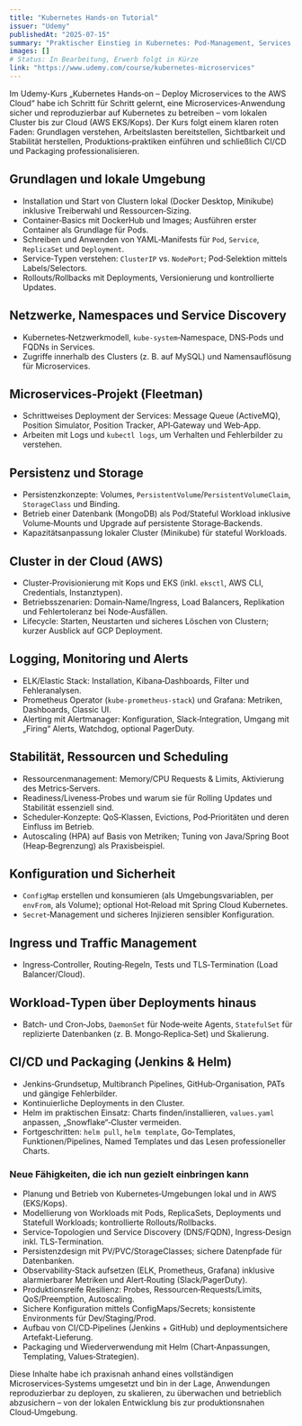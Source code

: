 ```yaml
---
title: "Kubernetes Hands-on Tutorial"
issuer: "Udemy"
publishedAt: "2025-07-15"
summary: "Praktischer Einstieg in Kubernetes: Pod-Management, Services, Deployments und Skalierung in der Cloud."
images: []
# Status: In Bearbeitung, Erwerb folgt in Kürze
link: "https://www.udemy.com/course/kubernetes-microservices"
---
```


Im Udemy-Kurs „Kubernetes Hands‑on – Deploy Microservices to the AWS Cloud“ habe ich Schritt für Schritt gelernt, eine Microservices‑Anwendung sicher und reproduzierbar auf Kubernetes zu betreiben – vom lokalen Cluster bis zur Cloud (AWS EKS/Kops). Der Kurs folgt einem klaren roten Faden: Grundlagen verstehen, Arbeitslasten bereitstellen, Sichtbarkeit und Stabilität herstellen, Produktions‑praktiken einführen und schließlich CI/CD und Packaging professionalisieren.

## Grundlagen und lokale Umgebung
- Installation und Start von Clustern lokal (Docker Desktop, Minikube) inklusive Treiberwahl und Ressourcen‑Sizing.
- Container‑Basics mit DockerHub und Images; Ausführen erster Container als Grundlage für Pods.
- Schreiben und Anwenden von YAML‑Manifests für `Pod`, `Service`, `ReplicaSet` und `Deployment`.
- Service‑Typen verstehen: `ClusterIP` vs. `NodePort`; Pod‑Selektion mittels Labels/Selectors.
- Rollouts/Rollbacks mit Deployments, Versionierung und kontrollierte Updates.

## Netzwerke, Namespaces und Service Discovery
- Kubernetes‑Netzwerkmodell, `kube-system`‑Namespace, DNS‑Pods und FQDNs in Services.
- Zugriffe innerhalb des Clusters (z. B. auf MySQL) und Namensauflösung für Microservices.

## Microservices‑Projekt (Fleetman)
- Schrittweises Deployment der Services: Message Queue (ActiveMQ), Position Simulator, Position Tracker, API‑Gateway und Web‑App.
- Arbeiten mit Logs und `kubectl logs`, um Verhalten und Fehlerbilder zu verstehen.

## Persistenz und Storage
- Persistenzkonzepte: Volumes, `PersistentVolume`/`PersistentVolumeClaim`, `StorageClass` und Binding.
- Betrieb einer Datenbank (MongoDB) als Pod/Stateful Workload inklusive Volume‑Mounts und Upgrade auf persistente Storage‑Backends.
- Kapazitätsanpassung lokaler Cluster (Minikube) für stateful Workloads.

## Cluster in der Cloud (AWS)
- Cluster‑Provisionierung mit Kops und EKS (inkl. `eksctl`, AWS CLI, Credentials, Instanztypen).
- Betriebsszenarien: Domain‑Name/Ingress, Load Balancers, Replikation und Fehlertoleranz bei Node‑Ausfällen.
- Lifecycle: Starten, Neustarten und sicheres Löschen von Clustern; kurzer Ausblick auf GCP Deployment.

## Logging, Monitoring und Alerts
- ELK/Elastic Stack: Installation, Kibana‑Dashboards, Filter und Fehleranalysen.
- Prometheus Operator (`kube-prometheus-stack`) und Grafana: Metriken, Dashboards, Classic UI.
- Alerting mit Alertmanager: Konfiguration, Slack‑Integration, Umgang mit „Firing“ Alerts, Watchdog, optional PagerDuty.

## Stabilität, Ressourcen und Scheduling
- Ressourcenmanagement: Memory/CPU Requests & Limits, Aktivierung des Metrics‑Servers.
- Readiness/Liveness‑Probes und warum sie für Rolling Updates und Stabilität essenziell sind.
- Scheduler‑Konzepte: QoS‑Klassen, Evictions, Pod‑Prioritäten und deren Einfluss im Betrieb.
- Autoscaling (HPA) auf Basis von Metriken; Tuning von Java/Spring Boot (Heap‑Begrenzung) als Praxisbeispiel.

## Konfiguration und Sicherheit
- `ConfigMap` erstellen und konsumieren (als Umgebungsvariablen, per `envFrom`, als Volume);
  optional Hot‑Reload mit Spring Cloud Kubernetes.
- `Secret`‑Management und sicheres Injizieren sensibler Konfiguration.

## Ingress und Traffic Management
- Ingress‑Controller, Routing‑Regeln, Tests und TLS‑Termination (Load Balancer/Cloud).

## Workload‑Typen über Deployments hinaus
- Batch‑ und Cron‑Jobs, `DaemonSet` für Node‑weite Agents, `StatefulSet` für replizierte Datenbanken (z. B. Mongo‑Replica‑Set) und Skalierung.

## CI/CD und Packaging (Jenkins & Helm)
- Jenkins‑Grundsetup, Multibranch Pipelines, GitHub‑Organisation, PATs und gängige Fehlerbilder.
- Kontinuierliche Deployments in den Cluster.
- Helm im praktischen Einsatz: Charts finden/installieren, `values.yaml` anpassen, „Snowflake“‑Cluster vermeiden.
- Fortgeschritten: `helm pull`, `helm template`, Go‑Templates, Funktionen/Pipelines, Named Templates und das Lesen professioneller Charts.

### Neue Fähigkeiten, die ich nun gezielt einbringen kann
- Planung und Betrieb von Kubernetes‑Umgebungen lokal und in AWS (EKS/Kops).
- Modellierung von Workloads mit Pods, ReplicaSets, Deployments und Statefull Workloads; kontrollierte Rollouts/Rollbacks.
- Service‑Topologien und Service Discovery (DNS/FQDN), Ingress‑Design inkl. TLS‑Termination.
- Persistenzdesign mit PV/PVC/StorageClasses; sichere Datenpfade für Datenbanken.
- Observability‑Stack aufsetzen (ELK, Prometheus, Grafana) inklusive alarmierbarer Metriken und Alert‑Routing (Slack/PagerDuty).
- Produktionsreife Resilienz: Probes, Ressourcen‑Requests/Limits, QoS/Preemption, Autoscaling.
- Sichere Konfiguration mittels ConfigMaps/Secrets; konsistente Environments für Dev/Staging/Prod.
- Aufbau von CI/CD‑Pipelines (Jenkins + GitHub) und deploymentsichere Artefakt‑Lieferung.
- Packaging und Wiederverwendung mit Helm (Chart‑Anpassungen, Templating, Values‑Strategien).

Diese Inhalte habe ich praxisnah anhand eines vollständigen Microservices‑Systems umgesetzt und bin in der Lage, Anwendungen reproduzierbar zu deployen, zu skalieren, zu überwachen und betrieblich abzusichern – von der lokalen Entwicklung bis zur produktionsnahen Cloud‑Umgebung.